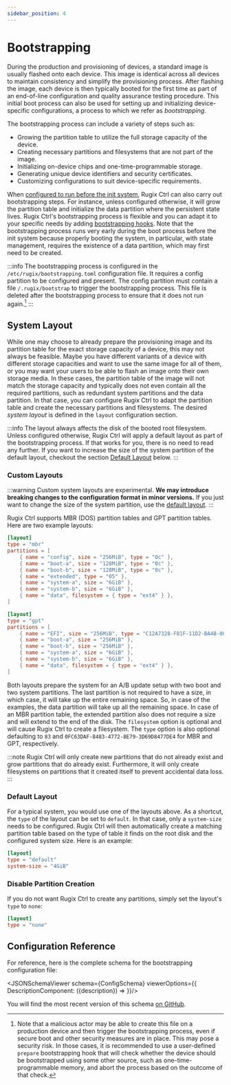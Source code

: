 ```yaml
---
sidebar_position: 4
---
```





# Bootstrapping

During the production and provisioning of devices, a standard image is usually flashed onto each device. This image is identical across all devices to maintain consistency and simplify the provisioning process. After flashing the image, each device is then typically booted for the first time as part of an end-of-line configuration and quality assurance testing procedure. This initial boot process can also be used for setting up and initializing device-specific configurations, a process to which we refer as _bootstrapping_.

The bootstrapping process can include a variety of steps such as:

- Growing the partition table to utilize the full storage capacity of the device.
- Creating necessary partitions and filesystems that are not part of the image.
- Initializing on-device chips and one-time-programmable storage.
- Generating unique device identifiers and security certificates.
- Customizing configurations to suit device-specific requirements.

When [configured to run before the init system](./state-management.mdx), Rugix Ctrl can also carry out bootstrapping steps. For instance, unless configured otherwise, it will grow the partition table and initialize the data partition where the persistent state lives. Rugix Ctrl's bootstrapping process is flexible and you can adapt it to your specific needs by adding [bootstrapping hooks](./hooks.md#bootstrapping-hooks).
Note that the bootstrapping process runs very early during the boot process before the init system because properly booting the system, in particular, with state management, requires the existence of a data partition, which may first need to be created.

:::info
The bootstrapping process is configured in the `/etc/rugix/bootstrapping.toml` configuration file. It requires a config partition to be configured and present. The config partition must contain a file `/.rugix/bootstrap` to trigger the bootstrapping process. This file is deleted after the bootstrapping process to ensure that it does not run again.[^bootstrap-in-production]
:::

[^bootstrap-in-production]: Note that a malicious actor may be able to create this file on a production device and then trigger the bootstrapping process, even if secure boot and other security measures are in place. This may pose a security risk. In those cases, it is recommended to use a user-defined `prepare` bootstrapping hook that will check whether the device should be bootstrapped using some other source, such as one-time-programmable memory, and abort the process based on the outcome of that check.


## System Layout

While one may choose to already prepare the provisioning image and its partition table for the exact storage capacity of a device, this may not always be feasible. Maybe you have different variants of a device with different storage capacities and want to use the same image for all of them, or you may want your users to be able to flash an image onto their own storage media. In these cases, the partition table of the image will not match the storage capacity and typically does not even contain all the required partitions, such as redundant system partitions and the data partition. In that case, you can configure Rugix Ctrl to adapt the partition table and create the necessary partitions and filesystems. The desired _system layout_ is defined in the `layout` configuration section.

:::info
The layout always affects the disk of the booted root filesystem. Unless configured otherwise, Rugix Ctrl will apply a default layout as part of the bootstrapping process.
If that works for you, there is no need to read any further.
If you want to increase the size of the system partition of the default layout, checkout the section [Default Layout](#default-layout) below.
:::

### Custom Layouts

:::warning
Custom system layouts are experimental.
**We may introduce breaking changes to the configuration format in minor versions.**
If you just want to change the size of the system partition, use the [default layout](#default-layout).
:::

Rugix Ctrl supports MBR (DOS) partition tables and GPT partition tables. Here are two example layouts:

```toml title="/etc/rugix/bootstrapping.toml"
[layout]
type = "mbr"
partitions = [
    { name = "config", size = "256MiB", type = "0c" },
    { name = "boot-a", size = "128MiB", type = "0c" },
    { name = "boot-b", size = "128MiB", type = "0c" },
    { name = "extended", type = "05" },
    { name = "system-a", size = "6GiB" },
    { name = "system-b", size = "6GiB" },
    { name = "data", filesystem = { type = "ext4" } },
]
```

```toml title="/etc/rugix/bootstrapping.toml"
[layout]
type = "gpt"
partitions = [
    { name = "EFI", size = "256MiB", type = "C12A7328-F81F-11D2-BA4B-00A0C93EC93B" },
    { name = "boot-a", size = "256MiB" },
    { name = "boot-b", size = "256MiB" },
    { name = "system-a", size = "6GiB" },
    { name = "system-b", size = "6GiB" },
    { name = "data", filesystem = { type = "ext4" } },
]
```

Both layouts prepare the system for an A/B update setup with two boot and two system partitions. The last partition is not required to have a size, in which case, it will take up the entire remaining space. So, in case of the examples, the data partition will take up all the remaining space. In case of an MBR partition table, the extended partition also does not require a size and will extend to the end of the disk. The `filesystem` option is optional and will cause Rugix Ctrl to create a filesystem. The `type` option is also optional defaulting to `83` and `0FC63DAF-8483-4772-8E79-3D69D8477DE4` for MBR and GPT, respectively.

:::note
Rugix Ctrl will only create new partitions that do not already exist and grow partitions that do already exist. Furthermore, it will only create filesystems on partitions that it created itself to prevent accidental data loss.
:::

### Default Layout

For a typical system, you would use one of the layouts above. As a shortcut, the `type` of the layout can be set to `default`. In that case, only a `system-size` needs to be configured. Rugix Ctrl will then automatically create a matching partition table based on the type of table it finds on the root disk and the configured system size. Here is an example:

```toml title="bootstrapping.toml"
[layout]
type = "default"
system-size = "4GiB"
```

### Disable Partition Creation

If you do not want Rugix Ctrl to create any partitions, simply set the layout's `type` to `none`:

```toml title="bootstrapping.toml"
[layout]
type = "none"
```


## Configuration Reference

For reference, here is the complete schema for the bootstrapping configuration file:

<JSONSchemaViewer schema={ConfigSchema} viewerOptions={{
    DescriptionComponent: ({description}) => <ReactMarkdown children={description} />
}}/>

You will find the most recent version of this schema [on GitHub](https://github.com/silitics/rugix/blob/main/schemas/rugix-ctrl-bootstrapping.schema.json).